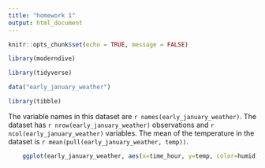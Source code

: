 ```yaml
---
title: "homework 1"
output: html_document
---
```

```r
knitr::opts_chunk$set(echo = TRUE, message = FALSE)
```

```r
library(moderndive)
```
```r
library(tidyverse) 
```

```r
data("early_january_weather")
```

```r
library(tibble)
```

The variable names in this dataset are `r names(early_january_weather)`.
The dataset has `r nrow(early_january_weather)` observations and `r ncol(early_january_weather)` variables.
The mean of the temperature in the dataset is `r mean(pull(early_january_weather, temp))`.

```r
    ggplot(early_january_weather, aes(x=time_hour, y=temp, color=humid)) + geom_point()
  
```




